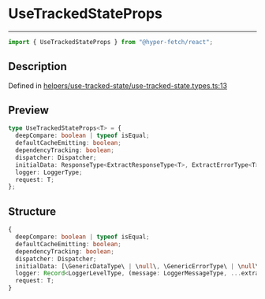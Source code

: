 # UseTrackedStateProps

<div class="api-docs__separator" data-reactroot="">

---

</div><div class="api-docs__import" data-reactroot="">

```ts
import { UseTrackedStateProps } from "@hyper-fetch/react";
```

</div><div class="api-docs__section">

## Description

</div><div class="api-docs__description"><span class="api-docs__do-not-parse">

</span></div><p class="api-docs__definition">

Defined in
[helpers/use-tracked-state/use-tracked-state.types.ts:13](https://github.com/BetterTyped/hyper-fetch/blob/3f01c37e/packages/react/src/helpers/use-tracked-state/use-tracked-state.types.ts#L13)

</p><div class="api-docs__section">

## Preview

</div><div class="api-docs__preview type">

```ts
type UseTrackedStateProps<T> = {
  deepCompare: boolean | typeof isEqual;
  defaultCacheEmitting: boolean;
  dependencyTracking: boolean;
  dispatcher: Dispatcher;
  initialData: ResponseType<ExtractResponseType<T>, ExtractErrorType<T>> | null;
  logger: LoggerType;
  request: T;
};
```

</div><div class="api-docs__section">

## Structure

</div><div class="api-docs__returns">

```ts
{
  deepCompare: boolean | typeof isEqual;
  defaultCacheEmitting: boolean;
  dependencyTracking: boolean;
  dispatcher: Dispatcher;
  initialData: [\GenericDataType\ | \null\, \GenericErrorType\ | \null\, \number\ | \null\] | null;
  logger: Record<LoggerLevelType, (message: LoggerMessageType, ...extra: LoggerMessageType[]) => void>;
  request: T;
}
```

</div>
